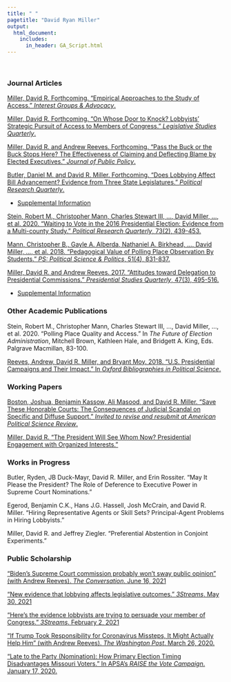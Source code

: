 ```yaml
---
title: " "
pagetitle: "David Ryan Miller"
output:
  html_document:
    includes:
      in_header: GA_Script.html
---
```


&nbsp;  

### Journal Articles

[Miller, David R.  Forthcoming.  "Empirical Approaches to the Study of Access." *Interest Groups \& Advocacy*.](files/AccessApproaches.pdf)

[Miller, David R.  Forthcoming.  "On Whose Door to Knock? Lobbyists' Strategic Pursuit of Access to Members of Congress."  *Legislative Studies Quarterly*.](files/DRM_Targeting_final.pdf)

[Miller, David R. and Andrew Reeves.  Forthcoming.  "Pass the Buck or the Buck Stops Here?  The Effectiveness of Claiming and Deflecting Blame by Elected Executives."  *Journal of Public Policy*.](files/main-rr.pdf)

[Butler, Daniel M. and David R. Miller. Forthcoming.  "Does Lobbying Affect Bill Advancement?  Evidence from Three State Legislatures." *Political Research Quarterly*.](files/LobbyingImpact.pdf)

- [Supplemental Information](files/LobbyingImpactSI.pdf)

[Stein, Robert M., Christopher Mann, Charles Stewart III, $\ldots$, David Miller, $\ldots$, et al. 2020. "Waiting to Vote in the 2016 Presidential Election: Evidence from a Multi-county Study." *Political Research Quarterly*, 73(2), 439-453.](files/PRQ_Voting.pdf)

[Mann, Christopher B., Gayle A. Alberda, Nathaniel A. Birkhead, $\ldots$, David Miller, $\ldots$, et al. 2018. "Pedagogical Value of Polling Place Observation By Students." *PS: Political Science & Politics*, 51(4), 831-837.](files/Perspectives_Voting.pdf)

[Miller, David R. and Andrew Reeves. 2017.  "Attitudes toward Delegation to Presidential Commissions." *Presidential Studies Quarterly*, 47(3), 495-516.](files/Commissions.pdf) 

- [Supplemental Information](files/CommissionsAppendix.docx)

### Other Academic Publications

Stein, Robert M., Christopher Mann, Charles Stewart III, $\ldots$, David Miller, $\ldots$, et al. 2020. "Polling Place Quality and Access." In *The Future of Election Administration*, Mitchell Brown, Kathleen Hale, and Bridgett A. King, Eds.  Palgrave Macmillan, 83-100.

[Reeves, Andrew, David R. Miller, and Bryant Moy.  2018.  "U.S. Presidential Campaigns and Their Impact."  In *Oxford Bibliographies in Political Science*.](http://www.oxfordbibliographies.com/view/document/obo-9780199756223/obo-9780199756223-0156.xml)

### Working Papers

[Boston, Joshua, Benjamin Kassow, Ali Masood, and David R. Miller. "Save These Honorable Courts: The Consequences of Judicial Scandal on Specific and Diffuse Support." *Invited to revise and resubmit at American Political Science Review*.](files/JudicialScandal.pdf)

[Miller, David R. "The President Will See Whom Now?  Presidential Engagement with Organized Interests."](files/WHEngagement.pdf)

### Works in Progress

Butler, Ryden, JB Duck-Mayr, David R. Miller, and Erin Rossiter.  "May It Please the President? The Role of Deference to Executive Power in Supreme Court Nominations."

Egerod, Benjamin C.K., Hans J.G. Hassell, Josh McCrain, and David R. Miller.  "Hiring Representative Agents or Skill Sets? Principal-Agent Problems in Hiring Lobbyists."

Miller, David R. and Jeffrey Ziegler.  "Preferential Abstention in Conjoint Experiments."

### Public Scholarship

["Biden’s Supreme Court commission probably won’t sway public opinion" (with Andrew Reeves).  *The Conversation*.  June 16, 2021](https://theconversation.com/bidens-supreme-court-commission-probably-wont-sway-public-opinion-159658)

["New evidence that lobbying affects legislative outcomes."  *3Streams*.  May 30, 2021](https://medium.com/3streams/new-evidence-that-lobbying-affects-legislative-outcomes-c350b5ea5475)

["Here's the evidence lobbyists are trying to persuade your member of Congress."  *3Streams*.  February 2, 2021](https://medium.com/3streams/who-do-lobbyists-lobby-in-congress-af0d53315ee8)

["If Trump Took Responsibility for Coronavirus Missteps, It Might Actually Help Him" (with Andrew Reeves).  *The Washington Post*.  March 26, 2020.](https://www.washingtonpost.com/politics/2020/03/26/if-trump-took-responsibility-coronavirus-missteps-it-might-actually-help-him)

["Late to the Party (Nomination): How Primary Election Timing Disadvantages Missouri Voters."  In APSA's *RAISE the Vote Campaign*.  January 17, 2020.](https://connect.apsanet.org/raisethevote/2020/01/17/late-to-the-party-nomination-how-primary-election-timing-disadvantages-missouri-voters/)